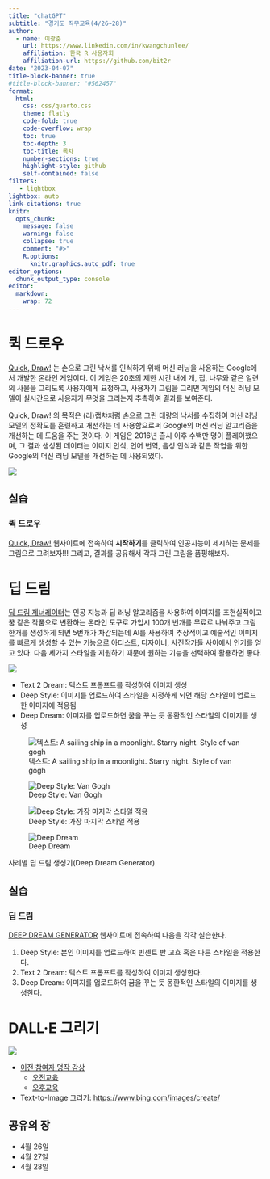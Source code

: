 ```yaml
---
title: "chatGPT"
subtitle: "경기도 직무교육(4/26~28)"
author:
  - name: 이광춘
    url: https://www.linkedin.com/in/kwangchunlee/
    affiliation: 한국 R 사용자회
    affiliation-url: https://github.com/bit2r
date: "2023-04-07"
title-block-banner: true
#title-block-banner: "#562457"
format:
  html:
    css: css/quarto.css
    theme: flatly
    code-fold: true
    code-overflow: wrap
    toc: true
    toc-depth: 3
    toc-title: 목차
    number-sections: true
    highlight-style: github    
    self-contained: false
filters:
   - lightbox
lightbox: auto
link-citations: true
knitr:
  opts_chunk: 
    message: false
    warning: false
    collapse: true
    comment: "#>" 
    R.options:
      knitr.graphics.auto_pdf: true
editor_options: 
  chunk_output_type: console
editor: 
  markdown: 
    wrap: 72
---
```



# 퀵 드로우


[Quick, Draw!](https://quickdraw.withgoogle.com/) 는 손으로 그린 낙서를 인식하기 위해 머신 러닝을 사용하는 Google에서 개발한 온라인 게임이다. 이 게임은 20초의 제한 시간 내에 개, 집, 나무와 같은 일련의 사물을 그리도록 사용자에게 요청하고, 사용자가 그림을 그리면 게임의 머신 러닝 모델이 실시간으로 사용자가 무엇을 그리는지 추측하여 결과를 보여준다.

Quick, Draw! 의 목적은 (리)캡챠처럼 손으로 그린 대량의 낙서를 수집하여 머신 러닝 모델의 정확도를 훈련하고 개선하는 데 사용함으로써 Google의 머신 러닝 알고리즘을 개선하는 데 도움을 주는 것이다. 이 게임은 2016년 출시 이후 수백만 명이 플레이했으며, 그 결과 생성된 데이터는 이미지 인식, 언어 번역, 음성 인식과 같은 작업을 위한 Google의 머신 러닝 모델을 개선하는 데 사용되었다.

![](images/quick_draw.jpg)

## 실습

:::{.callout-note collapse="true"}
### 퀵 드로우 

[Quick, Draw!](https://quickdraw.withgoogle.com/) 웹사이트에 접속하여 **시작하기**를 
클릭하여 인공지능이 제시하는 문제를 그림으로 그려보자!!! 
그리고, 결과를 공유해서 각자 그린 그림을 품평해보자. 

:::

# 딥 드림

[딥 드림 제너레이터](https://deepdreamgenerator.com/)는 인공 지능과 딥 러닝 알고리즘을 사용하여 이미지를 초현실적이고 꿈 같은 작품으로 변환하는 온라인 도구로 가입시 100개 번개를 무료로 나눠주고 
그림 한개를 생성하게 되면 5번개가 차감되는데 AI를 사용하여 추상적이고 예술적인 이미지를 빠르게 생성할 수 있는 기능으로 아티스트, 디자이너, 사진작가들 사이에서 인기를 얻고 있다. 
다음 세가지 스타일을 지원하기 때문에 원하는 기능을 선택하여 활용하면 좋다.

![](images/deep-drearm-tutorial.jpg)


- Text 2 Dream: 텍스트 프롬프트를 작성하여 이미지 생성
- Deep Style: 이미지를 업로드하여 스타일을 지정하게 되면 해당 스타일이 업로드한 이미지에 적용됨
- Deep Dream: 이미지를 업로드하면 꿈을 꾸는 듯 몽환적인 스타일의 이미지를 생성  

::: {#fig-deep-dream layout-ncol=4}


![텍스트: A sailing ship in a moonlight. Starry night. Style of van gogh](images/deep-dearm.jpg)

![Deep Style: Van Gogh](images/deep-style.jpg)

![Deep Style: 가장 마지막 스타일 적용](images/deep-style-2.jpg)

![Deep Dream](images/deep-dream-dream.jpg)

사례별 딥 드림 생성기(Deep Dream Generator) 

:::


## 실습

:::{.callout-note collapse="true"}
### 딥 드림

[DEEP DREAM GENERATOR](https://deepdreamgenerator.com/) 웹사이트에 접속하여 다음을 각각 실습한다.

1. Deep Style: 본인 이미지를 업로드하여 빈센트 반 고흐 혹은 다른 스타일을 적용한다. 
1. Text 2 Dream: 텍스트 프롬프트를 작성하여 이미지 생성한다.
1. Deep Dream: 이미지를 업로드하여 꿈을 꾸는 듯 몽환적인 스타일의 이미지를 생성한다.

:::

# DALL·E 그리기 

![](images/image-creator.jpg)

- [이전 참여자 명작 감상](https://hackmd.io/@_NnKkWt7T5iYIToOD1QWRg/SJMy0V8Z3)
   - [오전교육](https://bit.ly/3oeEmgt)
   - [오후교육](http://bit.ly/3KC1NYn)
- Text-to-Image 그리기: <https://www.bing.com/images/create/>

## 공유의 장

- 4월 26일
- 4월 27일
- 4월 28일




